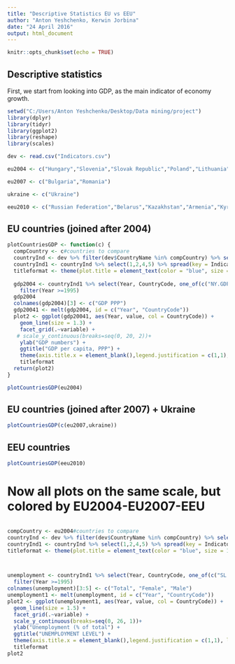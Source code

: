 ```yaml
---
title: "Descriptive Statistics EU vs EEU"
author: "Anton Yeshchenko, Kerwin Jorbina"
date: "24 April 2016"
output: html_document
---
```


```r
knitr::opts_chunk$set(echo = TRUE)
```

## Descriptive statistics

First, we start from looking into GDP, as the main indicator of economy growth. 

```r
setwd("C:/Users/Anton Yeshchenko/Desktop/Data mining/project")
library(dplyr)
library(tidyr)
library(ggplot2)
library(reshape)
library(scales)

dev <- read.csv("Indicators.csv")

eu2004 <- c("Hungary","Slovenia","Slovak Republic","Poland","Lithuania","Latvia","Estonia","Czech Republic")

eu2007 <- c("Bulgaria","Romania")

ukraine <- c("Ukraine")

eeu2010 <- c("Russian Federation","Belarus","Kazakhstan","Armenia","Kyrgyz Republic")

```

## EU countries (joined after 2004)

```r

plotCountriesGDP <- function(c) {
  compCountry <- c#countries to compare
  countryInd <- dev %>% filter(dev$CountryName %in% compCountry) %>% select(5,2,3,4,6)
  countryInd1 <- countryInd %>% select(1,2,4,5) %>% spread(key = IndicatorCode, value = Value)
  titleformat <- theme(plot.title = element_text(color = "blue", size = 16, face = "bold"))
  
  gdp2004 <- countryInd1 %>% select(Year, CountryCode, one_of(c("NY.GDP.PCAP.PP.CD"))) %>%
    filter(Year >=1995)
  gdp2004
  colnames(gdp2004)[3] <- c("GDP PPP")
  gdp20041 <- melt(gdp2004, id = c("Year", "CountryCode"))
  plot2 <- ggplot(gdp20041, aes(Year, value, col = CountryCode)) +
    geom_line(size = 1.3) + 
    facet_grid(.~variable) + 
   # scale_y_continuous(breaks=seq(0, 20, 2))+
    ylab("GDP numbers") +
    ggtitle("GDP per capita, PPP") +
    theme(axis.title.x = element_blank(),legend.justification = c(1,1), legend.position= c(0.2,1.1),legend.title=element_blank()) +
    titleformat 
  return(plot2)
}

plotCountriesGDP(eu2004)

```

## EU countries (joined after 2007) + Ukraine

```r
plotCountriesGDP(c(eu2007,ukraine))
```

## EEU countries


```r
plotCountriesGDP(eeu2010)
```

# Now all plots on the same scale, but colored by EU2004-EU2007-EEU

```r
 

```



```r

compCountry <- eu2004#countries to compare
countryInd <- dev %>% filter(dev$CountryName %in% compCountry) %>% select(5,2,3,4,6)
countryInd1 <- countryInd %>% select(1,2,4,5) %>% spread(key = IndicatorCode, value = Value)
titleformat <- theme(plot.title = element_text(color = "blue", size = 16, face = "bold"))



unemployment <- countryInd1 %>% select(Year, CountryCode, one_of(c("SL.UEM.TOTL.ZS", "SL.UEM.TOTL.FE.ZS", "SL.UEM.TOTL.MA.ZS"))) %>%
  filter(Year >=1995)
colnames(unemployment)[3:5] <- c("Total", "Female", "Male")
unemployment1 <- melt(unemployment, id = c("Year", "CountryCode"))
plot2 <- ggplot(unemployment1, aes(Year, value, col = CountryCode)) +
  geom_line(size = 1.5) + 
  facet_grid(.~variable) + 
  scale_y_continuous(breaks=seq(0, 26, 1))+
  ylab("Unemployment (% of total") +
  ggtitle("UNEMPLOYMENT LEVEL") +
  theme(axis.title.x = element_blank(),legend.justification = c(1,1), legend.position= c(1,1),legend.title=element_blank()) +
  titleformat      
plot2
```

